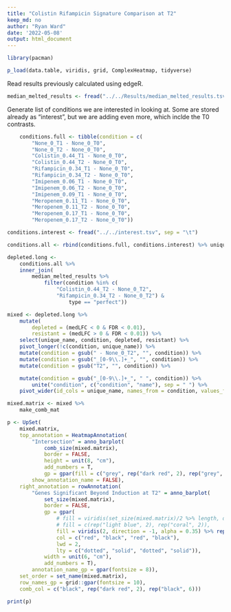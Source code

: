 ```yaml
---
title: "Colistin Rifampicin Signature Comparison at T2"
keep_md: no
author: "Ryan Ward"
date: '2022-05-08'
output: html_document
---
```


```r
library(pacman)

p_load(data.table, viridis, grid, ComplexHeatmap, tidyverse)
```

Read results previously calculated using edgeR.

```r
median_melted_results <- fread("../../Results/median_melted_results.tsv.gz")
```
Generate list of conditions we are interested in looking at. Some are stored already as "interest", but we are adding even more, which inclde the T0 contrasts.

```r
	conditions.full <- tibble(condition = c(
		"None_0_T1 - None_0_T0",
		"None_0_T2 - None_0_T0",
		"Colistin_0.44_T1 - None_0_T0",
		"Colistin_0.44_T2 - None_0_T0",
		"Rifampicin_0.34_T1 - None_0_T0",
		"Rifampicin_0.34_T2 - None_0_T0",
		"Imipenem_0.06_T1 - None_0_T0",
		"Imipenem_0.06_T2 - None_0_T0",
		"Imipenem_0.09_T1 - None_0_T0",
		"Meropenem_0.11_T1 - None_0_T0",
		"Meropenem_0.11_T2 - None_0_T0",
		"Meropenem_0.17_T1 - None_0_T0",
		"Meropenem_0.17_T2 - None_0_T0"))

conditions.interest <- fread("../../interest.tsv", sep = "\t")

conditions.all <- rbind(conditions.full, conditions.interest) %>% unique

depleted.long <- 
	conditions.all %>% 
	inner_join(
		median_melted_results %>%
			filter(condition %in% c(
				"Colistin_0.44_T2 - None_0_T2",
				"Rifampicin_0.34_T2 - None_0_T2") &
					type == "perfect")) 

mixed <- depleted.long %>%
	mutate(
		depleted = (medLFC < 0 & FDR < 0.01), 
		resistant = (medLFC > 0 & FDR < 0.01)) %>% 
	select(unique_name, condition, depleted, resistant) %>% 
	pivot_longer(!c(condition, unique_name)) %>% 
	mutate(condition = gsub(" - None_0_T2", "", condition)) %>% 
	mutate(condition = gsub("_[0-9\\.]+_", "", condition)) %>% 
	mutate(condition = gsub("T2", "", condition)) %>% 

	mutate(condition = gsub("_[0-9\\.]+_", " ", condition)) %>% 
		unite("condition", c("condition", "name"), sep = " ") %>% 
	pivot_wider(id_cols = unique_name, names_from = condition, values_from = value)

mixed.matrix <- mixed %>%
	make_comb_mat

p <- UpSet(
	mixed.matrix, 
	top_annotation = HeatmapAnnotation(
		"Intersection" = anno_barplot(
			comb_size(mixed.matrix),
			border = FALSE, 
			height = unit(8, "cm"),
			add_numbers = T,
			gp = gpar(fill = c("grey", rep("dark red", 2), rep("grey", 6)), lty = "blank")), 
		show_annotation_name = FALSE),
	right_annotation = rowAnnotation(
		"Genes Significant Beyond Induction at T2" = anno_barplot(
			set_size(mixed.matrix),
			border = FALSE,
			gp = gpar(
				# fill = viridis(set_size(mixed.matrix)/2 %>% length, direction = -1, alpha = 0.5),
				# fill = c(rep("light blue", 2), rep("coral", 2)),
				fill = viridis(2, direction = -1, alpha = 0.35) %>% rep(each = 2), 
				col = c("red", "black", "red", "black"),
				lwd = 2,
				lty = c("dotted", "solid", "dotted", "solid")),
			width = unit(6, "cm"),
			add_numbers = T),
		annotation_name_gp = gpar(fontsize = 8)),
	set_order = set_name(mixed.matrix),
	row_names_gp = grid::gpar(fontsize = 10),
	comb_col = c("black", rep("dark red", 2), rep("black", 6)))

print(p)

```
